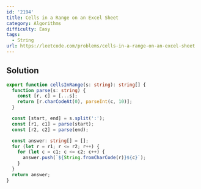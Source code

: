 ```yaml
---
id: '2194'
title: Cells in a Range on an Excel Sheet
category: Algorithms
difficulty: Easy
tags:
  - String
url: https://leetcode.com/problems/cells-in-a-range-on-an-excel-sheet
---
```


## Solution

```typescript showLineNumbers
export function cellsInRange(s: string): string[] {
  function parse(s: string) {
    const [r, c] = [...s];
    return [r.charCodeAt(0), parseInt(c, 10)];
  }

  const [start, end] = s.split(':');
  const [r1, c1] = parse(start);
  const [r2, c2] = parse(end);

  const answer: string[] = [];
  for (let r = r1; r <= r2; r++) {
    for (let c = c1; c <= c2; c++) {
      answer.push(`${String.fromCharCode(r)}${c}`);
    }
  }
  return answer;
}
```
